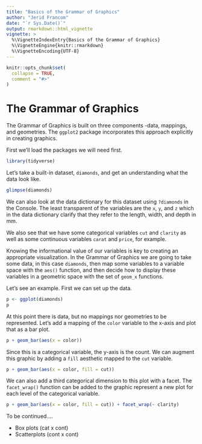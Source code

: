 ```yaml
---
title: "Basics of the Grammar of Graphics"
author: "Jerid Francom"
date: "`r Sys.Date()`"
output: rmarkdown::html_vignette
vignette: >
  %\VignetteIndexEntry{Basics of the Grammar of Graphics}
  %\VignetteEngine{knitr::rmarkdown}
  %\VignetteEncoding{UTF-8}
---
```


```r
knitr::opts_chunk$set(
  collapse = TRUE,
  comment = "#>"
)
```

# The Grammar of Graphics


The Grammar of Graphics is built on three components -data, mappings, and geometries. The `ggplot2` package incorporates this approach explicitly in creating graphics.

First we'll load the packages we will need first. 

```r
library(tidyverse)
```

Let's take a built-in dataset, `diamonds`, and get an understanding what the data look like. 

```r
glimpse(diamonds)
```

We can also look at the data dictionary for this dataset using `?diamonds` in the Console. The least transparent of the variables are the `x`, `y`, and `z` which in the data dictionary clarify that they refer to the length, width, and depth in mm. 

We also see that we have some categorical variables `cut` and `clarity` as well as some continuous variables `carat` and `price`, for example. 

Knowing the informational value of our variables is key to creating an appropriate visualization. In the Grammar of Graphics we are going to take some data, in this case `diamonds`, then map some variables to a variable space with the `aes()` function, and then decide how to display these variables in a geometric space with the set of `geom_x` functions. 

Let's see an example. First we can set up the data. 

```r
p <- ggplot(diamonds)
p
```

At this point there is data, but no mappings nor geometries to be represented. Let's add a mapping of the `color` variable to the x-axis and plot that as a bar plot. 

```r
p + geom_bar(aes(x = color))
```

Since this is a categorical variable, the y-axis is the count. We can augment this graphic by adding a `fill` aesthetic mapped to the `cut` variable. 

```r
p + geom_bar(aes(x = color, fill = cut))
```

We can also add a third categorical dimension to this plot with a facet. The `facet_wrap()` function can be added to the graphic represent a new plot for each level of the categorical variable. 

```r
p + geom_bar(aes(x = color, fill = cut)) + facet_wrap(~ clarity)
```

To be continued....

- Box plots (cat x cont)
- Scatterplots (cont x cont)

